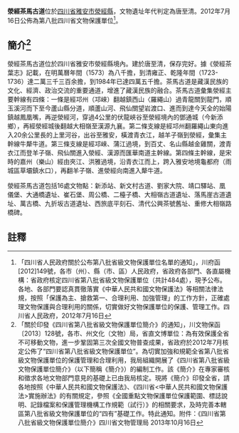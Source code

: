 {{msg:四川省文物保護單位
|名稱 = 滎經茶馬古道
|編號 = 33
|圖片 = 
|級別 = S8
|分類 = 
|時代 = [[唐代|唐代]]至[[清代|清代]]
|地点 = [[四川省|四川省]][[雅安市|雅安市]][[滎經縣|滎經縣]]
|坐標 =
|登錄 = 2012年7月16日
}}
'''滎經茶馬古道'''位於[[四川省|四川省]][[雅安市|雅安市]][[滎經縣|滎經縣]]，文物遺址年代判定為唐至清。2012年7月16日公佈為第八批四川省文物保護單位<ref>「四川省人民政府關於公布第八批省級文物保護單位名單的通知」，川府函[2012]149號，各市（州）、縣（市、區）人民政府，省政府各部門、各直屬機構：省政府核定四川省第八批省級文物保護單位（共計484處），現予公布。各地、各部門要認真貫徹落實《中華人民共和國文物保護法》等相關法律法規，按照「保護為主、搶救第一、合理利用、加強管理」的工作方針，正確處理文物保護與合理利用的關係，切實做好文物保護單位的保護、管理工作。四川省人民政府，2012年7月16日</ref>。
== 簡介<ref>「關於印發《四川省第八批省級文物保護單位簡介》的通知」，川文物保函〔2013〕128號，各市、州文化（文物）局，省直文博單位：為有效保護全省不可移動文物，進一步鞏固第三次全國文物普查成果，省政府於2012年7月核定公佈了“四川省第八批省級文物保護單位”。為切實加強和規範全省第八批省級文物保護單位的保護管理和合理利用，我局組織開展了《四川省第八批省級文物保護單位簡介》（以下簡稱《簡介》）的編制工作。該《簡介》在專家審核和徵求各地文物部門意見的基礎上已由我局核定。現將《簡介》印發全省，請各地按照《中華人民共和國文物保護法》、《四川省<中華人民共和國文物保護法>實施辦法》的有關規定，參照《全國重點文物保護單位保護範圍、標誌說明、記錄檔案和保護管理機構工作規範（試行）》的相關要求，及時完善本轄區第八批省級文物保護單位的“四有”基礎工作。特此通知。附件：《四川省第八批省級文物保護單位簡介》四川省文物管理局  2013年10月16日</ref> ==
滎經茶馬古道位於四川省雅安市滎經縣境內。建於唐至清，保存完好。據《滎經茶葉志》記載，在明萬曆年間（1573）為八千擔，到清雍正、乾隆年間（1723-1736）達二萬三千三百余擔，到1984年已達四萬五千擔。茶馬古道是藏漢民族的文化、經濟、政治交流的重要通道，增進了藏漢民族的融合。茶馬古道彙集滎經主要幹線有四條：一條是經邛州（邛崍）翻越鎮西山〈羅繩山）過青龍關到龍門，順玉溪河而下至今蘆山縣分道，順蘆山河、飛仙關望岩渡口、進而到達今天全的始陽鎮越鳳凰嘴，再逆滎經河，穿過4公里的伏龍峽谷至滎經境內的鄧通城（今新添鄉），再經滎經城後翻越大相嶺至漢源九襄。第二條支線是經邛州翻羅繩山東向進入20余公里長的上里河谷，出谷至雅安，橫渡青衣江，越羊子嶺到滎經，彙集主幹線牛犛牛道。第三條支線是經邛崍、蒲江過境，到百丈、名山縣越金雞關，渡青衣江而登羊子嶺、飛仙關進入滎經、漢源而匯華南道主幹線。第四條主幹線，是宋時的嘉州（樂山）經由夾江、洪雅過境，沿青衣江而上，跨入雅安地境龜都府（雨城區草壩鎮水口），再翻羊子嶺、進滎經向南進入犛牛道。

滎經茶馬古道包括16處文物點：新添站、新文村古道、劉家大院、靖口驛站、凰儀堡、大通橋遺址、崔石堡、周公橋、二檯子橋、大相嶺古道遺址、落馬崖古道遺址、萬古橋、九折坂古道遺址、西旅底平刻石、清代公興茶號舊址、重修大相嶺路橋碑。
==註釋==
{{reflist}}